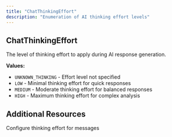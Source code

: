 ```yaml
---
title: "ChatThinkingEffort"
description: "Enumeration of AI thinking effort levels"
---
```


## ChatThinkingEffort

The level of thinking effort to apply during AI response generation.

**Values:**
- `UNKNOWN_THINKING` - Effort level not specified
- `LOW` - Minimal thinking effort for quick responses
- `MEDIUM` - Moderate thinking effort for balanced responses
- `HIGH` - Maximum thinking effort for complex analysis

## Additional Resources

<CardGroup cols={2}>
  <Card title="Send User Message" icon="message-square" href="/integrations/graphql-api/mutations/chat/send-user-message">
    Configure thinking effort for messages
  </Card>
</CardGroup>
